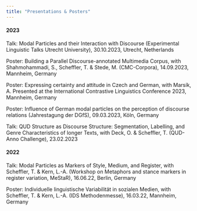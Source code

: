 ---
title: "Presentations & Posters"
---


#### 2023

Talk: Modal Particles and their Interaction with Discourse (Experimental Linguistic Talks Utrecht
University), 30.10.2023, Utrecht, Netherlands

Poster: Building a Parallel Discourse-annotated Multimedia Corpus, with Shahmohammadi, S.,
Scheffler, T. & Stede, M. (CMC-Corpora), 14.09.2023, Mannheim, Germany

Poster: Expressing certainty and attitude in Czech and German, with Marsík, A. Presented at the
International Contrastive Linguistics Conference 2023, Mannheim, Germany

Poster: Influence of German modal particles on the perception of discourse relations (Jahrestagung
der DGfS), 09.03.2023, Köln, Germany

Talk: QUD Structure as Discourse Structure: Segmentation, Labelling, and Genre Characteristics of
longer Texts, with Deck, O. & Scheffler, T. (QUD-Anno Challenge), 23.02.2023

#### 2022

Talk: Modal Particles as Markers of Style, Medium, and Register, with Scheffler, T. & Kern, L.-A.
(Workshop on Metaphors and stance markers in register variation, MeStaR), 16.06.22, Berlin,
Germany

Poster: Individuelle linguistische Variabilität in sozialen Medien, with Scheffler, T. & Kern, L.-A.
(IDS Methodenmesse), 16.03.22, Mannheim, Germany





